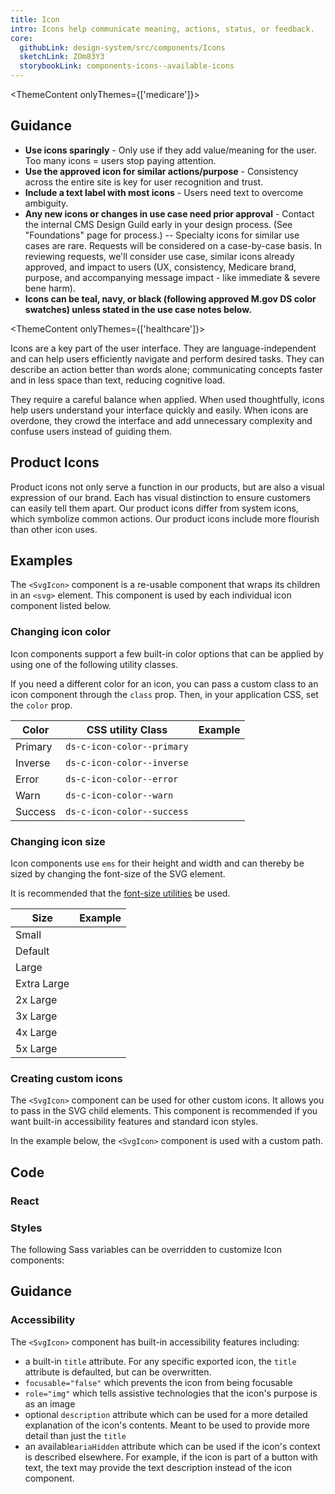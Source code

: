 ```yaml
---
title: Icon
intro: Icons help communicate meaning, actions, status, or feedback.
core:
  githubLink: design-system/src/components/Icons
  sketchLink: ZOm83Y3
  storybookLink: components-icons--available-icons
---
```



<ThemeContent onlyThemes={['medicare']}>

## Guidance

- <b>Use icons sparingly</b> - Only use if they add value/meaning for the user. Too many icons = users stop paying attention.
- <b>Use the approved icon for similar actions/purpose</b> - Consistency across the entire site is key for user recognition and trust. 
- <b>Include a text label with most icons</b> - Users need text to overcome ambiguity.
- <b>Any new icons or changes in use case need prior approval</b> - Contact the internal CMS Design Guild early in your design process. (See "Foundations" page for process.)
-- Specialty icons for similar use cases are rare. Requests will be considered on a case-by-case basis. In reviewing requests, we'll consider use case, similar icons already approved, and impact to users (UX, consistency, Medicare brand, purpose, and accompanying message impact - like immediate & severe bene harm).
- <b>Icons can be teal, navy, or black (following approved M.gov DS color swatches) unless stated in the use case notes below.</b>

</ThemeContent>

<ThemeContent onlyThemes={['healthcare']}>

Icons are a key part of the user interface. They are language-independent and can help users efficiently navigate and perform desired tasks. They can describe an action better than words alone; communicating concepts faster and in less space than text, reducing cognitive load.


They require a careful balance when applied. When used thoughtfully, icons help users understand your interface quickly and easily. When icons are overdone, they crowd the interface and add unnecessary complexity and confuse users instead of guiding them.

## Product Icons

Product icons not only serve a function in our products, but are also a visual expression of our brand. Each has visual distinction to ensure customers can easily tell them apart. Our product icons differ from system icons, which symbolize common actions. Our product icons include more flourish than other icon uses.

</ThemeContent>

## Examples

The `<SvgIcon>` component is a re-usable component that wraps its children in an `<svg>` element.
This component is used by each individual icon component listed below.

<StorybookExample
  componentName="icons"
  sourceFilePath="components/Icons/SvgIcon.tsx"
  storyId="components-icons--available-icons"
  minHeight={250}
/>

### Changing icon color

Icon components support a few built-in color options that can be applied by using one of the following utility classes.

If you need a different color for an icon, you can pass a custom class to an icon component through the `class` prop. Then, in your application CSS, set the `color` prop.

| Color   | CSS utility Class                     | Example                                                                                                                     |
| ------- | ------------------------------------- | --------------------------------------------------------------------------------------------------------------------------- |
| Primary | <code>ds-c-icon-color--primary</code> | <div class="ds-u-text-align--center"><CloseIcon class='ds-c-icon-color--primary' /></div>                                   |
| Inverse | <code>ds-c-icon-color--inverse</code> | <div class="ds-base--inverse ds-u-padding--05 ds-u-text-align--center"><CloseIcon class='ds-c-icon-color--inverse' /></div> |
| Error   | <code>ds-c-icon-color--error</code>   | <div class="ds-u-text-align--center"><CloseIcon class='ds-c-icon-color--error' /></div>                                     |
| Warn    | <code>ds-c-icon-color--warn</code>    | <div class="ds-u-text-align--center"><CloseIcon class='ds-c-icon-color--warn' /></div>                                      |
| Success | <code>ds-c-icon-color--success</code> | <div class="ds-u-text-align--center"><CloseIcon class='ds-c-icon-color--success' /> </div>                                  |

### Changing icon size

Icon components use `ems` for their height and width and can thereby be sized by changing the font-size of the SVG element.

It is recommended that the [font-size utilities](/utilities/font/font-size/) be used.

| Size        | Example                                   |
| ----------- | ----------------------------------------- |
| Small       | <CloseIcon class='ds-u-font-size--sm' />  |
| Default     | <CloseIcon />                             |
| Large       | <CloseIcon class='ds-u-font-size--lg' />  |
| Extra Large | <CloseIcon class='ds-u-font-size--xl' />  |
| 2x Large    | <CloseIcon class='ds-u-font-size--2xl' /> |
| 3x Large    | <CloseIcon class='ds-u-font-size--3xl' /> |
| 4x Large    | <CloseIcon class='ds-u-font-size--4xl' /> |
| 5x Large    | <CloseIcon class='ds-u-font-size--5xl' /> |

### Creating custom icons

The `<SvgIcon>` component can be used for other custom icons. It allows you to pass in the SVG child elements. This component is recommended if you want built-in accessibility features and standard icon styles.

In the example below, the `<SvgIcon>` component is used with a custom path.

<EmbeddedExample>
  <SvgIcon title="Smiley face" viewBox="0 0 496 512">
    <path d="M248 8C111 8 0 119 0 256s111 248 248 248 248-111 248-248S385 8 248 8zm0 448c-110.3 0-200-89.7-200-200S137.7 56 248 56s200 89.7 200 200-89.7 200-200 200zm-80-216c17.7 0 32-14.3 32-32s-14.3-32-32-32-32 14.3-32 32 14.3 32 32 32zm160 0c17.7 0 32-14.3 32-32s-14.3-32-32-32-32 14.3-32 32 14.3 32 32 32zm4 72.6c-20.8 25-51.5 39.4-84 39.4s-63.2-14.3-84-39.4c-8.5-10.2-23.7-11.5-33.8-3.1-10.2 8.5-11.5 23.6-3.1 33.8 30 36 74.1 56.6 120.9 56.6s90.9-20.6 120.9-56.6c8.5-10.2 7.1-25.3-3.1-33.8-10.1-8.4-25.3-7.1-33.8 3.1z" />
  </SvgIcon>
</EmbeddedExample>

## Code

### React

<PropTable componentName="SvgIcon" />

### Styles

The following Sass variables can be overridden to customize Icon components:

<ComponentThemeOptions
  componentname="icon"
/>

## Guidance

### Accessibility

The `<SvgIcon>` component has built-in accessibility features including:

- a built-in `title` attribute. For any specific exported icon, the `title` attribute is defaulted, but can be overwritten.
- `focusable="false"` which prevents the icon from being focusable
- `role="img"` which tells assistive technologies that the icon's purpose is as an image
- optional `description` attribute which can be used for a more detailed explanation of the icon's contents. Meant to be used to provide more detail than just the `title`
- an available`ariaHidden` attribute which can be used if the icon's context is described elsewhere. For example, if the icon is part of a button with text, the text may provide the text description instead of the icon component.
